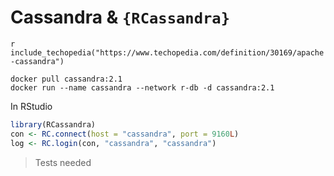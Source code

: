 # Cassandra & `{RCassandra}`

`r include_techopedia("https://www.techopedia.com/definition/30169/apache-cassandra")`

```
docker pull cassandra:2.1
docker run --name cassandra --network r-db -d cassandra:2.1
```

In RStudio 

``` r 
library(RCassandra)
con <- RC.connect(host = "cassandra", port = 9160L)
log <- RC.login(con, "cassandra", "cassandra")
```

> Tests needed